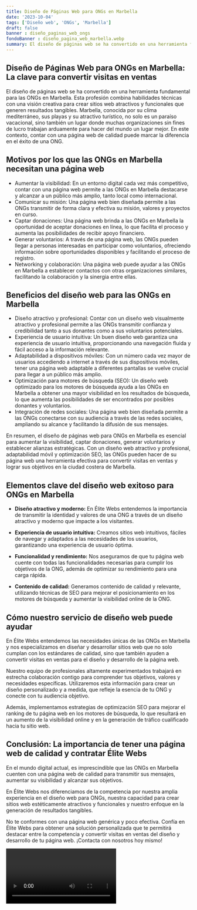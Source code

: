 ```yaml
---
title: Diseño de Páginas Web para ONGs en Marbella
date: '2023-10-04'
tags: ['Diseño web', 'ONGs', 'Marbella']
draft: false
banner : diseño_paginas_web_ongs
fondoBanner : diseño_pagina_web_marbella.webp
summary: El diseño de páginas web se ha convertido en una herramienta fundamental para las ONGs en Marbella. Esta profesión combina habilidades técnicas con una visión creativa para crear sitios web atractivos y funcionales que generen resultados tangibles. Marbella, conocida por su clima mediterráneo, sus playas y su atractivo turístico, no solo es un paraíso vacacional, sino también un lugar donde muchas organizaciones sin fines de lucro trabajan arduamente para hacer del mundo un lugar mejor. En este contexto, contar con una página web de calidad puede marcar la diferencia en el éxito de una ONG. 
---
```


## Diseño de Páginas Web para ONGs en Marbella: La clave para convertir visitas en ventas

El diseño de páginas web se ha convertido en una herramienta fundamental para las ONGs en Marbella. Esta profesión combina habilidades técnicas con una visión creativa para crear sitios web atractivos y funcionales que generen resultados tangibles. Marbella, conocida por su clima mediterráneo, sus playas y su atractivo turístico, no solo es un paraíso vacacional, sino también un lugar donde muchas organizaciones sin fines de lucro trabajan arduamente para hacer del mundo un lugar mejor. En este contexto, contar con una página web de calidad puede marcar la diferencia en el éxito de una ONG. 

## Motivos por los que las ONGs en Marbella necesitan una página web

- Aumentar la visibilidad: En un entorno digital cada vez más competitivo, contar con una página web permite a las ONGs en Marbella destacarse y alcanzar a un público más amplio, tanto local como internacional. 
- Comunicar su misión: Una página web bien diseñada permite a las ONGs transmitir de forma clara y efectiva su misión, valores y proyectos en curso.
- Captar donaciones: Una página web brinda a las ONGs en Marbella la oportunidad de aceptar donaciones en línea, lo que facilita el proceso y aumenta las posibilidades de recibir apoyo financiero.
- Generar voluntarios: A través de una página web, las ONGs pueden llegar a personas interesadas en participar como voluntarios, ofreciendo información sobre oportunidades disponibles y facilitando el proceso de registro.
- Networking y colaboración: Una página web puede ayudar a las ONGs en Marbella a establecer contactos con otras organizaciones similares, facilitando la colaboración y la sinergia entre ellas.

## Beneficios del diseño web para las ONGs en Marbella

- Diseño atractivo y profesional: Contar con un diseño web visualmente atractivo y profesional permite a las ONGs transmitir confianza y credibilidad tanto a sus donantes como a sus voluntarios potenciales.
- Experiencia de usuario intuitiva: Un buen diseño web garantiza una experiencia de usuario intuitiva, proporcionando una navegación fluida y fácil acceso a la información relevante.
- Adaptabilidad a dispositivos móviles: Con un número cada vez mayor de usuarios accediendo a internet a través de sus dispositivos móviles, tener una página web adaptable a diferentes pantallas se vuelve crucial para llegar a un público más amplio.
- Optimización para motores de búsqueda (SEO): Un diseño web optimizado para los motores de búsqueda ayuda a las ONGs en Marbella a obtener una mayor visibilidad en los resultados de búsqueda, lo que aumenta las posibilidades de ser encontrados por posibles donantes y voluntarios.
- Integración de redes sociales: Una página web bien diseñada permite a las ONGs conectarse con su audiencia a través de las redes sociales, ampliando su alcance y facilitando la difusión de sus mensajes.


En resumen, el diseño de páginas web para ONGs en Marbella es esencial para aumentar la visibilidad, captar donaciones, generar voluntarios y establecer alianzas estratégicas. Con un diseño web atractivo y profesional, adaptabilidad móvil y optimización SEO, las ONGs pueden hacer de su página web una herramienta efectiva para convertir visitas en ventas y lograr sus objetivos en la ciudad costera de Marbella.

<GifSeo />

<Cta />

## Elementos clave del diseño web exitoso para ONGs en Marbella

- **Diseño atractivo y moderno:** En Élite Webs entendemos la importancia de transmitir la identidad y valores de una ONG a través de un diseño atractivo y moderno que impacte a los visitantes.

- **Experiencia de usuario intuitiva:** Creamos sitios web intuitivos, fáciles de navegar y adaptados a las necesidades de los usuarios, garantizando una experiencia de usuario óptima.

- **Funcionalidad y rendimiento:** Nos aseguramos de que tu página web cuente con todas las funcionalidades necesarias para cumplir los objetivos de la ONG, además de optimizar su rendimiento para una carga rápida.

- **Contenido de calidad:** Generamos contenido de calidad y relevante, utilizando técnicas de SEO para mejorar el posicionamiento en los motores de búsqueda y aumentar la visibilidad online de la ONG.

## Cómo nuestro servicio de diseño web puede ayudar

En Élite Webs entendemos las necesidades únicas de las ONGs en Marbella y nos especializamos en diseñar y desarrollar sitios web que no solo cumplan con los estándares de calidad, sino que también ayuden a convertir visitas en ventas para el diseño y desarrollo de la página web. 

Nuestro equipo de profesionales altamente experimentados trabajará en estrecha colaboración contigo para comprender tus objetivos, valores y necesidades específicas. Utilizaremos esta información para crear un diseño personalizado y a medida, que refleje la esencia de tu ONG y conecte con tu audiencia objetivo.

Además, implementamos estrategias de optimización SEO para mejorar el ranking de tu página web en los motores de búsqueda, lo que resultará en un aumento de la visibilidad online y en la generación de tráfico cualificado hacia tu sitio web.

## Conclusión: La importancia de tener una página web de calidad y contratar Élite Webs

En el mundo digital actual, es imprescindible que las ONGs en Marbella cuenten con una página web de calidad para transmitir sus mensajes, aumentar su visibilidad y alcanzar sus objetivos.

En Élite Webs nos diferenciamos de la competencia por nuestra amplia experiencia en el diseño web para ONGs, nuestra capacidad para crear sitios web estéticamente atractivos y funcionales y nuestro enfoque en la generación de resultados tangibles.

No te conformes con una página web genérica y poco efectiva. Confía en Élite Webs para obtener una solución personalizada que te permitirá destacar entre la competencia y convertir visitas en ventas del diseño y desarrollo de tu página web. ¡Contacta con nosotros hoy mismo!

<Video />

<CtaBot job='ONGs' city='Marbella'/>

<Gmaps query='Marbella+españa+maps' />